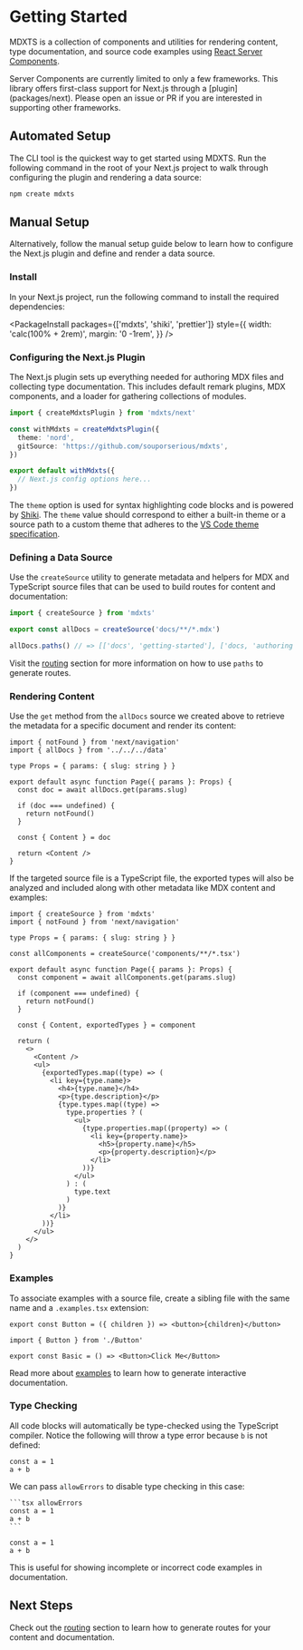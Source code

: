 # Getting Started

MDXTS is a collection of components and utilities for rendering content, type documentation, and source code examples
using [React Server
Components](https://react.dev/blog/2023/03/22/react-labs-what-we-have-been-working-on-march-2023#react-server-components).

<Note>
  Server Components are currently limited to only a few frameworks. This library
  offers first-class support for Next.js through a [plugin](packages/next).
  Please open an issue or PR if you are interested in supporting other
  frameworks.
</Note>

## Automated Setup

The CLI tool is the quickest way to get started using MDXTS. Run the following command in the root of your Next.js project to walk through configuring the plugin and rendering a data source:

```sh
npm create mdxts
```

## Manual Setup

Alternatively, follow the manual setup guide below to learn how to configure the Next.js plugin and define and render a data source.

### Install

In your Next.js project, run the following command to install the required dependencies:

<PackageInstall
  packages={['mdxts', 'shiki', 'prettier']}
  style={{
    width: 'calc(100% + 2rem)',
    margin: '0 -1rem',
  }}
/>

### Configuring the Next.js Plugin

The Next.js plugin sets up everything needed for authoring MDX files and collecting type documentation. This includes default remark plugins, MDX components, and a loader for gathering collections of modules.

```ts filename="next.config.ts"
import { createMdxtsPlugin } from 'mdxts/next'

const withMdxts = createMdxtsPlugin({
  theme: 'nord',
  gitSource: 'https://github.com/souporserious/mdxts',
})

export default withMdxts({
  // Next.js config options here...
})
```

The `theme` option is used for syntax highlighting code blocks and is powered by [Shiki](https://shiki.matsu.io/). The `theme` value should correspond to either a built-in theme or a source path to a custom theme that adheres to the [VS Code theme specification](https://code.visualstudio.com/api/extension-guides/color-theme).

### Defining a Data Source

Use the `createSource` utility to generate metadata and helpers for MDX and TypeScript source files that can be used to build routes for content and documentation:

```ts filename="data.ts"
import { createSource } from 'mdxts'

export const allDocs = createSource('docs/**/*.mdx')

allDocs.paths() // => [['docs', 'getting-started'], ['docs, 'authoring']]
```

Visit the [routing](/routing) section for more information on how to use `paths` to generate routes.

### Rendering Content

Use the `get` method from the `allDocs` source we created above to retrieve the metadata for a specific document and render its content:

```tsx filename="app/blog/[slug]/page.tsx"
import { notFound } from 'next/navigation'
import { allDocs } from '../../../data'

type Props = { params: { slug: string } }

export default async function Page({ params }: Props) {
  const doc = await allDocs.get(params.slug)

  if (doc === undefined) {
    return notFound()
  }

  const { Content } = doc

  return <Content />
}
```

If the targeted source file is a TypeScript file, the exported types will also be analyzed and included along with other metadata like MDX content and examples:

```tsx filename="components/[slug]/page.tsx"
import { createSource } from 'mdxts'
import { notFound } from 'next/navigation'

type Props = { params: { slug: string } }

const allComponents = createSource('components/**/*.tsx')

export default async function Page({ params }: Props) {
  const component = await allComponents.get(params.slug)

  if (component === undefined) {
    return notFound()
  }

  const { Content, exportedTypes } = component

  return (
    <>
      <Content />
      <ul>
        {exportedTypes.map((type) => (
          <li key={type.name}>
            <h4>{type.name}</h4>
            <p>{type.description}</p>
            {type.types.map((type) =>
              type.properties ? (
                <ul>
                  {type.properties.map((property) => (
                    <li key={property.name}>
                      <h5>{property.name}</h5>
                      <p>{property.description}</p>
                    </li>
                  ))}
                </ul>
              ) : (
                type.text
              )
            )}
          </li>
        ))}
      </ul>
    </>
  )
}
```

### Examples

To associate examples with a source file, create a sibling file with the same name and a `.examples.tsx` extension:

```tsx filename="components/Button.tsx"
export const Button = ({ children }) => <button>{children}</button>
```

```tsx filename="components/Button.examples.tsx"
import { Button } from './Button'

export const Basic = () => <Button>Click Me</Button>
```

Read more about [examples](/examples/authoring) to learn how to generate interactive documentation.

### Type Checking

All code blocks will automatically be type-checked using the TypeScript compiler. Notice the following will throw a type error because `b` is not defined:

```tsx
const a = 1
a + b
```

We can pass `allowErrors` to disable type checking in this case:

````mdx
```tsx allowErrors
const a = 1
a + b
```
````

```tsx allowErrors
const a = 1
a + b
```

This is useful for showing incomplete or incorrect code examples in documentation.

## Next Steps

Check out the [routing](./routing) section to learn how to generate routes for your content and documentation.
